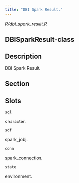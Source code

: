 ```yaml
---
title: "DBI Spark Result."
---
```


*R/dbi_spark_result.R*

## DBISparkResult-class

## Description
DBI Spark Result. 





## Section

## Slots

`sql`

character.

`sdf`

spark_jobj.

`conn`

spark_connection.

`state`

environment.





